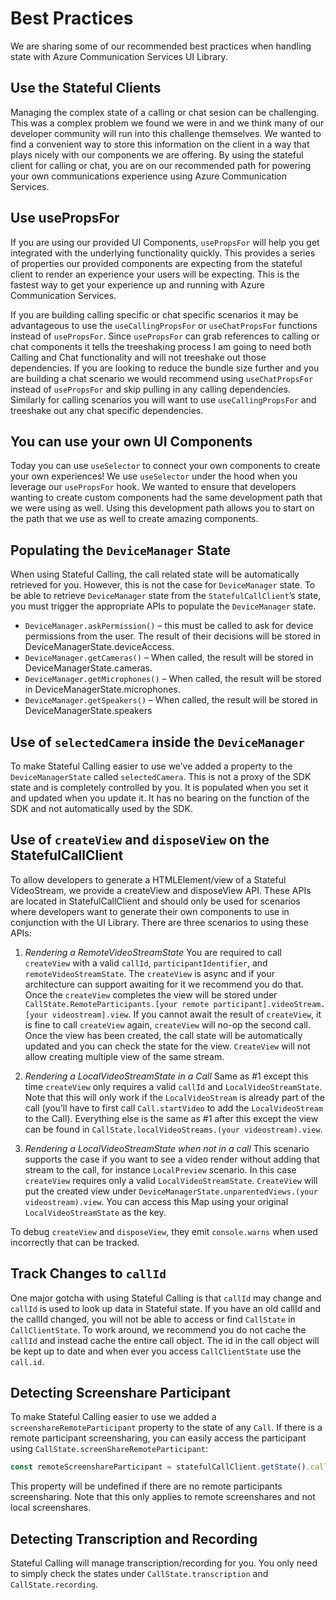 
<Meta title="Stateful Client/Best Practices" />

# Best Practices

We are sharing some of our recommended best practices when handling state with Azure Communication Services UI Library.

## Use the Stateful Clients

Managing the complex state of a calling or chat sesion can be challenging. This was a complex problem we found we were in and we think many of our developer community
will run into this challenge themselves. We wanted to find a convenient way to store this information on the client in a way that plays nicely with our components we are offering.
By using the stateful client for calling or chat, you are on our recommended path for powering your own communications experience using Azure Communication Services.

## Use usePropsFor

If you are using our provided UI Components, `usePropsFor` will help you get integrated with the underlying functionality quickly. This provides a series of properties our
provided components are expecting from the stateful client to render an experience your users will be expecting. This is the fastest way to get your experience up and running with Azure Communication Services.

If you are building calling specific or chat specific scenarios it may be advantageous to use the `useCallingPropsFor` or `useChatPropsFor` functions instead of `usePropsFor`.
Since `usePropsFor` can grab references to calling or chat components it tells the treeshaking process I am going to need both Calling and Chat functionality and will not treeshake out those dependencies.
If you are looking to reduce the bundle size further and you are building a chat scenario we would recommend using `useChatPropsFor` instead of `usePropsFor` and skip pulling in any calling dependencies.
Similarly for calling scenarios you will want to use `useCallingPropsFor` and treeshake out any chat specific dependencies.

## You can use your own UI Components

Today you can use `useSelector` to connect your own components to create your own experiences! We use `useSelector` under the hood when you leverage our `usePropsFor` hook.
We wanted to ensure that developers wanting to create custom components had the same development path that we were using as well. Using this development path allows
you to start on the path that we use as well to create amazing components.

## Populating the `DeviceManager` State

When using Stateful Calling, the call related state will be automatically retrieved for you.
However, this is not the case for `DeviceManager` state.
To be able to retrieve `DeviceManager` state from the `StatefulCallClient`’s state, you must trigger the appropriate APIs to populate the `DeviceManager` state.

- `DeviceManager.askPermission()` – this must be called to ask for device permissions from the user. The result of their decisions will be stored in DeviceManagerState.deviceAccess.
- `DeviceManager.getCameras()` – When called, the result will be stored in DeviceManagerState.cameras.
- `DeviceManager.getMicrophones()` – When called, the result will be stored in DeviceManagerState.microphones.
- `DeviceManager.getSpeakers()` – When called, the result will be stored in DeviceManagerState.speakers

## Use of `selectedCamera` inside the `DeviceManager`

To make Stateful Calling easier to use we’ve added a property to the `DeviceManagerState` called `selectedCamera`.
This is not a proxy of the SDK state and is completely controlled by you.
It is populated when you set it and updated when you update it. It has no bearing on the function of the SDK and not automatically used by the SDK.

## Use of `createView` and `disposeView` on the StatefulCallClient

To allow developers to generate a HTMLElement/view of a Stateful VideoStream, we provide a createView and disposeView API.
These APIs are located in StatefulCallClient and should only be used for scenarios where developers want to generate their own components to use in conjunction with the UI Library.
There are three scenarios to using these APIs:

1. _Rendering a RemoteVideoStreamState_
   You are required to call `createView` with a valid `callId`, `participantIdentifier`, and `remoteVideoStreamState`.
   The `createView` is async and if your architecture can support awaiting for it we recommend you do that.
   Once the `createView` completes the view will be stored under `CallState.RemoteParticipants.[your remote participant].videoStream.[your videostream].view`.
   If you cannot await the result of `createView`, it is fine to call `createView` again, `createView` will no-op the second call. Once the view has been created, the call state will be automatically updated and you can check the state for the view.
   `CreateView` will not allow creating multiple view of the same stream.

2. _Rendering a LocalVideoStreamState in a Call_
   Same as #1 except this time `createView` only requires a valid `callId` and `LocalVideoStreamState`.
   Note that this will only work if the `LocalVideoStream` is already part of the call (you’ll have to first call `Call.startVideo` to add the `LocalVideoStream` to the Call).
   Everything else is the same as #1 after this except the view can be found in `CallState.localVideoStreams.(your videostream).view`.

3. _Rendering a LocalVideoStreamState when not in a call_
   This scenario supports the case if you want to see a video render without adding that stream to the call, for instance `LocalPreview` scenario.
   In this case `createView` requires only a valid `LocalVideoStreamState`.
   `CreateView` will put the created view under `DeviceManagerState.unparentedViews.(your videostream).view`.
   You can access this Map using your original `LocalVideoStreamState` as the key.

To debug `createView` and `disposeView`, they emit `console.warns` when used incorrectly that can be tracked.

## Track Changes to `callId`

One major gotcha with using Stateful Calling is that `callId` may change and `callId` is used to look up data in Stateful state.
If you have an old callId and the callId changed, you will not be able to access or find `CallState` in `CallClientState`.
To work around, we recommend you do not cache the `callId` and instead cache the entire call object.
The id in the call object will be kept up to date and when ever you access `CallClientState` use the `call.id`.

## Detecting Screenshare Participant

To make Stateful Calling easier to use we added a `screenshareRemoteParticipant` property to the state of any `Call`.
If there is a remote participant screensharing, you can easily access the participant using `CallState.screenShareRemoteParticipant`:

```ts
const remoteScreenshareParticipant = statefulCallClient.getState().calls[CALL_ID].screenShareRemoteParticipant;
```

This property will be undefined if there are no remote participants screensharing.
Note that this only applies to remote screenshares and not local screenshares.

## Detecting Transcription and Recording

Stateful Calling will manage transcription/recording for you.
You only need to simply check the states under `CallState.transcription` and `CallState.recording`.
